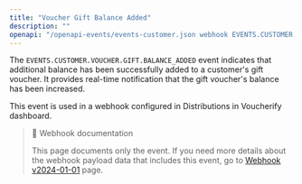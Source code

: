 ```yaml
---
title: "Voucher Gift Balance Added"
description: ""
openapi: "/openapi-events/events-customer.json webhook EVENTS.CUSTOMER.VOUCHER.GIFT.BALANCE_ADDED"
---
```


The `EVENTS.CUSTOMER.VOUCHER.GIFT.BALANCE_ADDED` event indicates that additional balance has been successfully added to a customer's gift voucher. It provides real-time notification that the gift voucher's balance has been increased.

This event is used in a webhook configured in Distributions in Voucherify dashboard.

> 📘 Webhook documentation
>
> This page documents only the event. If you need more details about the webhook payload data that includes this event, go to [Webhook v2024-01-01](ref:introduction-to-webhooks "Introduction to webhooks v2024-01-01") page.